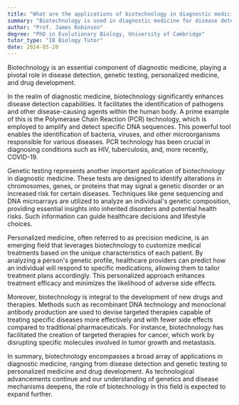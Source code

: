 ```yaml
---
title: "What are the applications of biotechnology in diagnostic medicine?"
summary: "Biotechnology is used in diagnostic medicine for disease detection, genetic testing, personalised medicine, and drug development."
author: "Prof. James Robinson"
degree: "PhD in Evolutionary Biology, University of Cambridge"
tutor_type: "IB Biology Tutor"
date: 2024-05-20
---
```


Biotechnology is an essential component of diagnostic medicine, playing a pivotal role in disease detection, genetic testing, personalized medicine, and drug development.

In the realm of diagnostic medicine, biotechnology significantly enhances disease detection capabilities. It facilitates the identification of pathogens and other disease-causing agents within the human body. A prime example of this is the Polymerase Chain Reaction (PCR) technology, which is employed to amplify and detect specific DNA sequences. This powerful tool enables the identification of bacteria, viruses, and other microorganisms responsible for various diseases. PCR technology has been crucial in diagnosing conditions such as HIV, tuberculosis, and, more recently, COVID-19.

Genetic testing represents another important application of biotechnology in diagnostic medicine. These tests are designed to identify alterations in chromosomes, genes, or proteins that may signal a genetic disorder or an increased risk for certain diseases. Techniques like gene sequencing and DNA microarrays are utilized to analyze an individual's genetic composition, providing essential insights into inherited disorders and potential health risks. Such information can guide healthcare decisions and lifestyle choices.

Personalized medicine, often referred to as precision medicine, is an emerging field that leverages biotechnology to customize medical treatments based on the unique characteristics of each patient. By analyzing a person's genetic profile, healthcare providers can predict how an individual will respond to specific medications, allowing them to tailor treatment plans accordingly. This personalized approach enhances treatment efficacy and minimizes the likelihood of adverse side effects.

Moreover, biotechnology is integral to the development of new drugs and therapies. Methods such as recombinant DNA technology and monoclonal antibody production are used to devise targeted therapies capable of treating specific diseases more effectively and with fewer side effects compared to traditional pharmaceuticals. For instance, biotechnology has facilitated the creation of targeted therapies for cancer, which work by disrupting specific molecules involved in tumor growth and metastasis.

In summary, biotechnology encompasses a broad array of applications in diagnostic medicine, ranging from disease detection and genetic testing to personalized medicine and drug development. As technological advancements continue and our understanding of genetics and disease mechanisms deepens, the role of biotechnology in this field is expected to expand further.
    